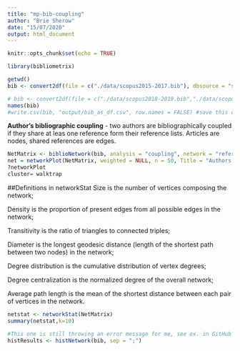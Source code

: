 ```yaml
---
title: "mp-bib-coupling"
author: "Brie Sherow"
date: "15/07/2020"
output: html_document
---
```


```r
knitr::opts_chunk$set(echo = TRUE)
```

```r
library(bibliometrix)
```


```r
getwd()
bib <- convert2df(file = c("./data/scopus2015-2017.bib"), dbsource = "scopus", format = "bibtex") # Convert to a bibliometric data frame

# bib <- convert2df(file = c("./data/scopus2018-2019.bib","./data/scopus2015-2017.bib", "./data/scopus2011-2014.bib","./data/scopus2006-2010.bib", "./data/scopus1999-2005.bib","./data/scopus1970-1998.bib"), dbsource = "scopus", format = "bibtex") # Convert to a bibliometric data frame
names(bib)
#write.csv(bib, "output/bib_as_df.csv", row.names = FALSE) #save this data frame as a csv file
```
**Author's bibliographic coupling** - two authors are bibliographically coupled if they share at leas one reference form their reference lists.  Articles are nodes, shared references are edges.   

```r
NetMatrix <- biblioNetwork(bib, analysis = "coupling", network = "references", sep = ";")
net = networkPlot(NetMatrix, weighted = NULL, n = 50, Title = "Authors' bibliographic coupling", type = "fruchterman", size = 5, remove.multiple = TRUE, labelsize = 0.8)
?networkPlot
cluster= walktrap

```

##Definitions in networkStat
Size is the number of vertices composing the network;

Density is the proportion of present edges from all possible edges in the network;

Transitivity is the ratio of triangles to connected triples;

Diameter is the longest geodesic distance (length of the shortest path between two nodes) in the network;

Degree distribution is the cumulative distribution of vertex degrees;

Degree centralization is the normalized degree of the overall network;

Average path length is the mean of the shortest distance between each pair of vertices in the network.

```r
netstat <- networkStat(NetMatrix)
summary(netstat,k=10)
```

```r
#This one is still throwing an error message for me, see ex. in GitHub issue
histResults <- histNetwork(bib, sep = ";")
```

